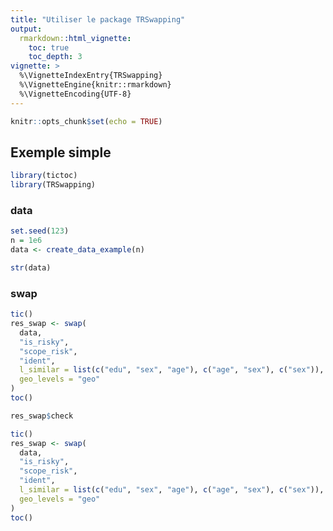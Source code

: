 ```yaml
---
title: "Utiliser le package TRSwapping"
output:
  rmarkdown::html_vignette:
    toc: true
    toc_depth: 3
vignette: >
  %\VignetteIndexEntry{TRSwapping}
  %\VignetteEngine{knitr::rmarkdown}
  %\VignetteEncoding{UTF-8}
---
```


```r
knitr::opts_chunk$set(echo = TRUE)
```

## Exemple simple

```r
library(tictoc)
library(TRSwapping)
```

### data

```r
set.seed(123)
n = 1e6
data <- create_data_example(n)
```

```r
str(data)
```

### swap

```r
tic()
res_swap <- swap(
  data,
  "is_risky",
  "scope_risk",
  "ident",
  l_similar = list(c("edu", "sex", "age"), c("age", "sex"), c("sex")),
  geo_levels = "geo"
)
toc()
```

```r
res_swap$check
```

```r
tic()
res_swap <- swap(
  data,
  "is_risky",
  "scope_risk",
  "ident",
  l_similar = list(c("edu", "sex", "age"), c("age", "sex"), c("sex")),
  geo_levels = "geo"
)
toc()
```


